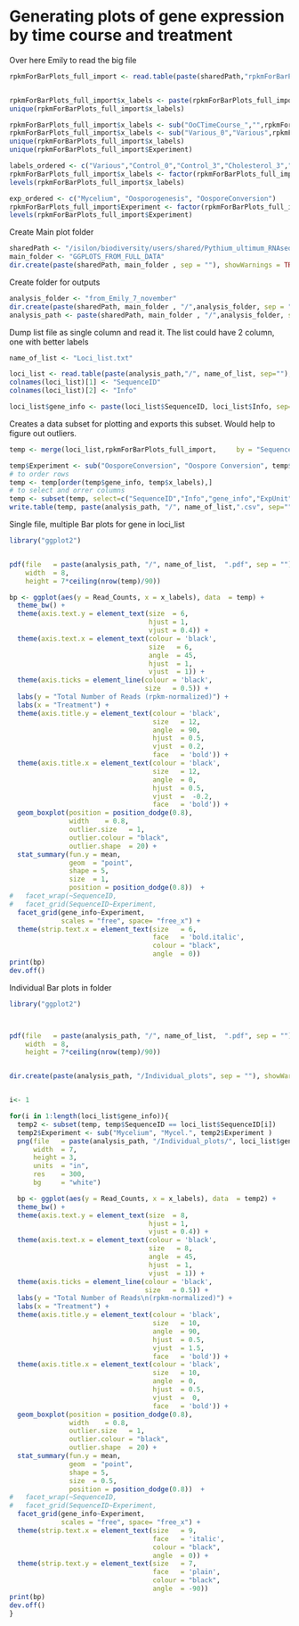 Generating plots of gene expression by time course and treatment
================================================================

Over here Emily to read the big file
```r
rpkmForBarPlots_full_import <- read.table(paste(sharedPath,"rpkmForBarPlots_full.csv", sep=""), sep = ",", header = TRUE, as.is = FALSE, stringsAsFactors = FALSE)


rpkmForBarPlots_full_import$x_labels <- paste(rpkmForBarPlots_full_import$Condition,rpkmForBarPlots_full_import$TimePoint,sep="_")
unique(rpkmForBarPlots_full_import$x_labels)

rpkmForBarPlots_full_import$x_labels <- sub("OoCTimeCourse_","",rpkmForBarPlots_full_import$x_labels)
rpkmForBarPlots_full_import$x_labels <- sub("Various_0","Various",rpkmForBarPlots_full_import$x_labels)
unique(rpkmForBarPlots_full_import$x_labels)
unique(rpkmForBarPlots_full_import$Experiment)

labels_ordered <- c("Various","Control_0","Control_3","Cholesterol_3","Control_7","Cholesterol_7","Control_24","Cholesterol_24","0","12","24","48","72","120", "240") 
rpkmForBarPlots_full_import$x_labels <- factor(rpkmForBarPlots_full_import$x_labels, levels = c(labels_ordered))   
levels(rpkmForBarPlots_full_import$x_labels)

exp_ordered <- c("Mycelium", "Oosporogenesis", "OosporeConversion") 
rpkmForBarPlots_full_import$Experiment <- factor(rpkmForBarPlots_full_import$Experiment, levels = c(exp_ordered))   
levels(rpkmForBarPlots_full_import$Experiment)

```


Create Main plot folder
```r

sharedPath <- "/isilon/biodiversity/users/shared/Pythium_ultimum_RNAseq/"
main_folder <- "GGPLOTS_FROM_FULL_DATA"
dir.create(paste(sharedPath, main_folder , sep = ""), showWarnings = TRUE, recursive = FALSE)


```


Create folder for outputs
```r

analysis_folder <- "from_Emily_7_november"
dir.create(paste(sharedPath, main_folder , "/",analysis_folder, sep = ""), showWarnings = TRUE, recursive = FALSE)
analysis_path <- paste(sharedPath, main_folder , "/",analysis_folder, sep = "")

```

Dump list file as single column and read it.  The list could have 2 column, one with better labels
```r
name_of_list <- "Loci_list.txt"

loci_list <- read.table(paste(analysis_path,"/", name_of_list, sep=""), sep = "\t", header = FALSE, as.is = TRUE, stringsAsFactors = FALSE)
colnames(loci_list)[1] <- "SequenceID"
colnames(loci_list)[2] <- "Info"

loci_list$gene_info <- paste(loci_list$SequenceID, loci_list$Info, sep=" - ")

```


Creates a data subset for plotting and exports this subset.  Would help to figure out outliers.
```r
temp <- merge(loci_list,rpkmForBarPlots_full_import,     by = "SequenceID", all.x = TRUE)

temp$Experiment <- sub("OosporeConversion", "Oospore Conversion", temp$Experiment )
# to order rows
temp <- temp[order(temp$gene_info, temp$x_labels),] 
# to select and orrer columns
temp <- subset(temp, select=c("SequenceID","Info","gene_info","ExpUnit","Condition","TimePoint","RNA_Replicate","Experiment","x_labels","Read_Counts" ))
write.table(temp, paste(analysis_path, "/", name_of_list,".csv", sep=""),append = FALSE, sep = ",", col.names = NA)
```


Single file, multiple Bar plots for gene in loci_list
```r
library("ggplot2")


pdf(file   = paste(analysis_path, "/", name_of_list,  ".pdf", sep = ""),
    width  = 8, 
    height = 7*ceiling(nrow(temp)/90))

bp <- ggplot(aes(y = Read_Counts, x = x_labels), data  = temp) +
  theme_bw() +
  theme(axis.text.y = element_text(size  = 6, 
                                   hjust = 1, 
                                   vjust = 0.4)) +
  theme(axis.text.x = element_text(colour = 'black', 
                                   size   = 6, 
                                   angle  = 45, 
                                   hjust  = 1, 
                                   vjust  = 1)) +
  theme(axis.ticks = element_line(colour = 'black', 
                                  size   = 0.5)) +
  labs(y = "Total Number of Reads (rpkm-normalized)") +
  labs(x = "Treatment") +
  theme(axis.title.y = element_text(colour = 'black', 
                                    size   = 12, 
                                    angle  = 90, 
                                    hjust  = 0.5, 
                                    vjust  = 0.2, 
                                    face   = 'bold')) +
  theme(axis.title.x = element_text(colour = 'black', 
                                    size   = 12, 
                                    angle  = 0, 
                                    hjust  = 0.5, 
                                    vjust  =  -0.2, 
                                    face   = 'bold')) +
  geom_boxplot(position = position_dodge(0.8), 
               width    = 0.8, 
               outlier.size   = 1, 
               outlier.colour = "black", 
               outlier.shape  = 20) +
  stat_summary(fun.y = mean, 
               geom  = "point", 
               shape = 5, 
               size  = 1, 
               position = position_dodge(0.8))  +
#   facet_wrap(~SequenceID, 
#   facet_grid(SequenceID~Experiment,
  facet_grid(gene_info~Experiment,
             scales = "free", space= "free_x") +
  theme(strip.text.x = element_text(size   = 6, 
                                    face   = 'bold.italic', 
                                    colour = "black", 
                                    angle  = 0))
print(bp)
dev.off()


```



Individual  Bar plots in folder
```r
library("ggplot2")



pdf(file   = paste(analysis_path, "/", name_of_list,  ".pdf", sep = ""),
    width  = 8, 
    height = 7*ceiling(nrow(temp)/90))


dir.create(paste(analysis_path, "/Individual_plots", sep = ""), showWarnings = TRUE, recursive = FALSE)


i<- 1

for(i in 1:length(loci_list$gene_info)){
  temp2 <- subset(temp, temp$SequenceID == loci_list$SequenceID[i])
  temp2$Experiment <- sub("Mycelium", "Mycel.", temp2$Experiment )
  png(file   = paste(analysis_path, "/Individual_plots/", loci_list$gene_info[i], ".png", sep = ""), 
      width  = 7, 
      height = 3, 
      units  = "in", 
      res    = 300, 
      bg     = "white")

  bp <- ggplot(aes(y = Read_Counts, x = x_labels), data  = temp2) +
  theme_bw() +
  theme(axis.text.y = element_text(size  = 8, 
                                   hjust = 1, 
                                   vjust = 0.4)) +
  theme(axis.text.x = element_text(colour = 'black', 
                                   size   = 8, 
                                   angle  = 45, 
                                   hjust  = 1, 
                                   vjust  = 1)) +
  theme(axis.ticks = element_line(colour = 'black', 
                                  size   = 0.5)) +
  labs(y = "Total Number of Reads\n(rpkm-normalized)") +
  labs(x = "Treatment") +
  theme(axis.title.y = element_text(colour = 'black', 
                                    size   = 10, 
                                    angle  = 90, 
                                    hjust  = 0.5, 
                                    vjust  = 1.5, 
                                    face   = 'bold')) +
  theme(axis.title.x = element_text(colour = 'black', 
                                    size   = 10, 
                                    angle  = 0, 
                                    hjust  = 0.5, 
                                    vjust  =  0, 
                                    face   = 'bold')) +
  geom_boxplot(position = position_dodge(0.8), 
               width    = 0.8, 
               outlier.size   = 1, 
               outlier.colour = "black", 
               outlier.shape  = 20) +
  stat_summary(fun.y = mean, 
               geom  = "point", 
               shape = 5, 
               size  = 0.5, 
               position = position_dodge(0.8))  +
#   facet_wrap(~SequenceID, 
#   facet_grid(SequenceID~Experiment,
  facet_grid(gene_info~Experiment,
             scales = "free", space= "free_x") +
  theme(strip.text.x = element_text(size   = 9, 
                                    face   = 'italic', 
                                    colour = "black", 
                                    angle  = 0)) +
  theme(strip.text.y = element_text(size   = 7, 
                                    face   = 'plain', 
                                    colour = "black", 
                                    angle  = -90))
print(bp)
dev.off()
}
```

